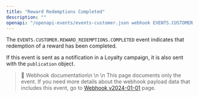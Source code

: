 ```yaml
---
title: "Reward Redemptions Completed"
description: ""
openapi: "/openapi-events/events-customer.json webhook EVENTS.CUSTOMER.REWARD_REDEMPTIONS.COMPLETED"
---
```


The `EVENTS.CUSTOMER.REWARD_REDEMPTIONS.COMPLETED` event indicates that redemption of a reward has been completed.

If this event is sent as a notification in a Loyalty campaign, it is also sent with the `publication` object.

> 📘 Webhook documentation\n
>\n
>\n This page documents only the event. If you need more details about the webhook payload data that includes this event, go to [Webhook v2024-01-01](/api-reference/introduction-to-webhooks "Introduction to webhooks v2024-01-01") page.